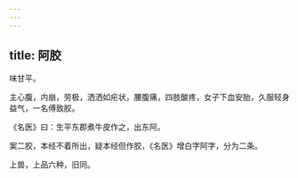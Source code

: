 ```yaml
---
---
---
```

title: 阿胶
---



味甘平。

主心腹，内崩，劳极，洒洒如疟状，腰腹痛，四肢酸疼，女子下血安胎，久服轻身益气，一名傅致胶。

《名医》曰：生平东郡煮牛皮作之，出东阿。

案二胶，本经不着所出，疑本经但作胶，《名医》增白字阿字，分为二条。

上兽，上品六种，旧同。